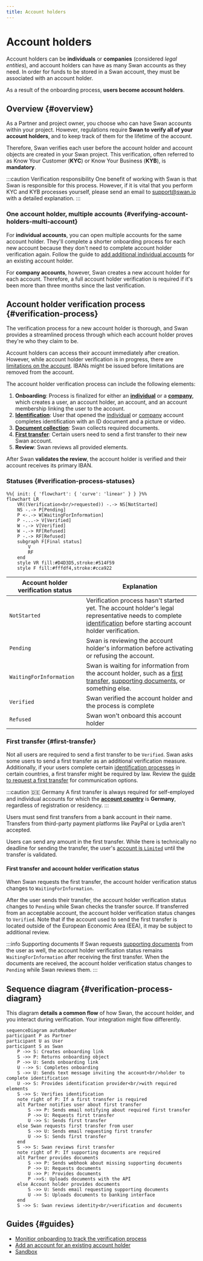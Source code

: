 ```yaml
---
title: Account holders
---
```


# Account holders


> <AccountHolderDefinition />

Account holders can be **individuals** or **companies** (considered *legal entities*), and account holders can have as many Swan accounts as they need.
In order for funds to be stored in a Swan account, they must be associated with an account holder.

As a result of the onboarding process, **users become account holders**.

## Overview {#overview}

As a Partner and project owner, you choose who can have Swan accounts within your project.
However, regulations require **Swan to verify all of your account holders**, and to keep track of them for the lifetime of the account.

Therefore, Swan verifies each user before the account holder and account objects are created in your Swan project.
This verification, often referred to as Know Your Customer (**KYC**) or Know Your Business (**KYB**), is **mandatory**.

:::caution Verification responsibility
One benefit of working with Swan is that Swan is responsible for this process.
However, if it is vital that you perform KYC and KYB processes yourself, please send an email to support@swan.io with a detailed explanation.
:::

### One account holder, multiple accounts {#verifying-account-holders-multi-account}

For **individual accounts**, you can open multiple accounts for the same account holder.
They'll complete a shorter onboarding process for each new account because they don't need to complete account holder verification again.
Follow the guide to [add additional individual accounts](./guide-add-additional-account.mdx) for an existing account holder.

For **company accounts**, however, Swan creates a new account holder for each account.
Therefore, a full account holder verification is required if it's been more than three months since the last verification.

## Account holder verification process {#verification-process}

The verification process for a new account holder is thorough, and Swan provides a streamlined process through which each account holder proves they're who they claim to be.

Account holders can access their account immediately after creation.
However, while account holder verification is in progress, there are [limitations on the account](../../accounts/index.mdx#account-type-level).
IBANs might be issued before limitations are removed from the account.

The account holder verification process can include the following elements:

1. **Onboarding**: Process is finalized for either an [**individual**](../individual/index.mdx) or a [**company**](../company/index.mdx), which creates a user, an account holder, an account, and an account membership linking the user to the account.
1. [**Identification**](../../users/identifications/index.mdx): User that opened the [individual](../individual/index.mdx#identification-recommendations) or [company](../company/index.mdx#identification-recommendations) account completes identification with an ID document and a picture or video.
1. [**Document collection**](../../accounts/documents/index.mdx): Swan collects required documents.
1. [**First transfer**](#first-transfer): Certain users need to send a first transfer to their new Swan account.
1. **Review**: Swan reviews all provided elements.

After Swan **validates the review**, the account holder is verified and their account receives its primary IBAN.

### Statuses {#verification-process-statuses}

```mermaid
%%{ init: { 'flowchart': { 'curve': 'linear' } } }%%
flowchart LR
    VR((Verification<br/>requested)) -.-> NS[NotStarted]
    NS -.-> P[Pending]
    P <-.-> W[WaitingForInformation]
    P -...-> V[Verified]
    W -.-> V[Verified]
    W -.-> RF[Refused]
    P -.-> RF[Refused]
    subgraph F[Final status]
        V
        RF
    end
    style VR fill:#D4D3D5,stroke:#514F59
    style F fill:#fffdf4,stroke:#cca922
```

| Account holder verification status | Explanation |
|---|---|
| `NotStarted` | Verification process hasn't started yet. The account holder's legal representative needs to complete [identification](../../users/identifications/index.mdx) before starting account holder verification. |
| `Pending` | Swan is reviewing the account holder's information before activating or refusing the account. |
| `WaitingForInformation` | Swan is waiting for information from the account holder, such as a [first transfer](#first-transfer), [supporting documents](../../accounts/documents/index.mdx), or something else. |
| `Verified` | Swan verified the account holder and the process is complete |
| `Refused` | Swan won't onboard this account holder |

### First transfer {#first-transfer}


<FirstTransfer />

Not all users are required to send a first transfer to be `Verified`.
Swan asks some users to send a first transfer as an additional verification measure.
Additionally, if your users complete certain [identification processes](../../users/identifications/index.mdx#processes-recommendations) in certain countries, a first transfer might be required by law.
Review the [guide to request a first transfer](./guide-request-first-transfer.mdx) for communication options.

:::caution 🇩🇪 Germany
A first transfer is always required for self-employed and individual accounts for which the **[account country](../../accounts/index.mdx#account-country)** is **Germany**, regardless of registration or residency.
:::

Users must send first transfers from a bank account in their name.
Transfers from third-party payment platforms like PayPal or Lydia aren't accepted.

Users can send any amount in the first transfer.
While there is technically no deadline for sending the transfer, the user's [account is `Limited`](../../accounts/index.mdx#account-type-level) until the transfer is validated.

#### First transfer and account holder verification status

When Swan requests the first transfer, the account holder verification status changes to `WaitingForInformation`.

After the user sends their transfer, the account holder verification status changes to `Pending` while Swan checks the transfer source.
If transferred from an acceptable account, the account holder verification status changes to `Verified`.
Note that if the account used to send the first transfer is located outside of the European Economic Area (EEA), it may be subject to additional review.

:::info Supporting documents
If Swan requests [supporting documents](../../accounts/documents/index.mdx) from the user as well, the account holder verification status remains `WaitingForInformation` after receiving the first transfer.
When the documents are received, the account holder verification status changes to `Pending` while Swan reviews them.
:::

## Sequence diagram {#verification-process-diagram}

This diagram **details a common flow** of how Swan, the account holder, and you interact during verification.
Your integration might flow differently.

```mermaid
sequenceDiagram autoNumber
participant P as Partner
participant U as User
participant S as Swan
    P ->> S: Creates onboarding link
    S ->> P: Returns onboarding object
    P ->> U: Sends onboarding link
    U -->> S: Completes onboarding
    S ->> U: Sends text message inviting the account<br/>holder to complete identification
    U ->> S: Provides identification provider<br/>with required elements
    S ->> S: Verifies identification
    note right of P: If a first transfer is required
    alt Partner notifies user about first transfer
        S ->> P: Sends email notifying about required first transfer
        P ->> U: Requests first transfer
        U ->> S: Sends first transfer
    else Swan requests first transfer from user
        S ->> U: Sends email requesting first transfer
        U ->> S: Sends first transfer
    end
    S ->> S: Swan reviews first transfer
    note right of P: If supporting documents are required
    alt Partner provides documents
        S ->> P: Sends webhook about missing supporting documents
        P ->> U: Requests documents
        U ->> P: Provides documents
        P ->>S: Uploads documents with the API
    else Account holder provides documents
        S ->> U: Sends email requesting supporting documents
        U ->> S: Uploads documents to banking interface
    end
    S ->> S: Swan reviews identity<br/>verification and documents
```

## Guides {#guides}

* [Monitior onboarding to track the verification process](../overview/guide-get-info.mdx)
* [Add an account for an existing account holder](./guide-add-additional-account.mdx)
* [Sandbox](./sandbox.mdx)